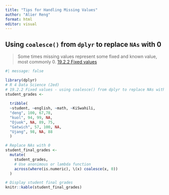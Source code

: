 ```yaml
---
title: "Tips for Handling Missing Values"
author: "Alier Reng"
format: html
editor: visual
---
```


## Using `coalesce()` from `dplyr` to replace `NAs` with 0

> Some times missing values represent some fixed and known value, most commonly 0.
> [19.2.2 Fixed values](https://r4ds.hadley.nz/missing-values "dplyr::coalesce()")

```r
#| message: false

library(dplyr)
# R 4 Data Science (2ed)
# 19.2.2 Fixed values - using coalesce() from dplyr to replace NAs with 0
student_grades <- 
  
  tribble(
  ~student, ~english, ~math, ~KiSwahili,
  "deng", 100, 67,78,
  "kuol", 94, 99, NA,
  "Ojuok", NA, 89, 75,
  "Gatwich", 57, 100, NA,
  "Ujang", 98, NA, 88
  )

# Replace NAs with 0
student_final_grades <-  
  mutate(
    student_grades, 
    # Use anonimous or lambda function
    across(where(is.numeric), \(x) coalesce(x, 0))
  )

# Display student final grades
knitr::kable(student_final_grades)
```
